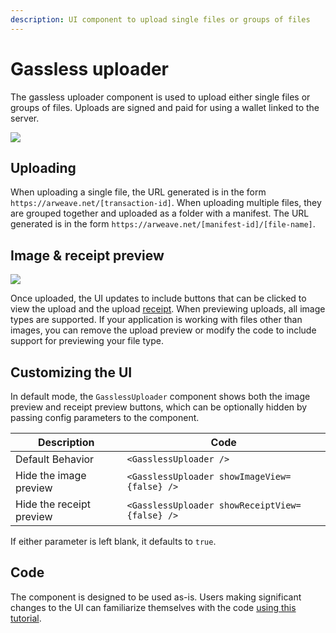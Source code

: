 ```yaml
---
description: UI component to upload single files or groups of files
---
```



# Gassless uploader

The gassless uploader component is used to upload either single files or groups of files. Uploads are signed and paid for using a wallet linked to the server.

<img className="border border-[#FEF4EE] rounded-xl mt-5 md:w-3/6 w-full" src="/img/provenance-toolkit/uploader.png" />

## Uploading

When uploading a single file, the URL generated is in the form `https://arweave.net/[transaction-id]`. When uploading multiple files, they are grouped together and uploaded as a folder with a manifest. The URL generated is in the form `https://arweave.net/[manifest-id]/[file-name]`.

## Image & receipt preview

<img
	className="border border-[#FEF4EE] rounded-xl mt-5 md:w-5/6 w-full"
	src="/img/provenance-toolkit/uploader-view-options.png"
/>

Once uploaded, the UI updates to include buttons that can be clicked to view the upload and the upload [receipt](/learn/receipts). When previewing uploads, all image types are supported. If your application is working with files other than images, you can remove the upload preview or modify the code to include support for previewing your file type.

## Customizing the UI

In default mode, the `GasslessUploader` component shows both the image preview and receipt preview buttons, which can be optionally hidden by passing config parameters to the component.

| Description              | Code                                           |
| ------------------------ | ---------------------------------------------- |
| Default Behavior         | `<GasslessUploader />`                         |
| Hide the image preview   | `<GasslessUploader showImageView={false} />`   |
| Hide the receipt preview | `<GasslessUploader showReceiptView={false} />` |

If either parameter is left blank, it defaults to `true`.

## Code

The component is designed to be used as-is. Users making significant changes to the UI can familiarize themselves with the code [using this tutorial](/hands-on/tutorials/gassless-uploading).
